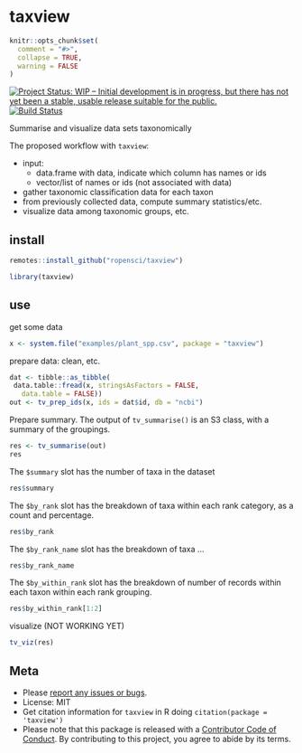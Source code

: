 taxview
=======

```r
knitr::opts_chunk$set(
  comment = "#>",
  collapse = TRUE,
  warning = FALSE
)
```

[![Project Status: WIP – Initial development is in progress, but there has not yet been a stable, usable release suitable for the public.](http://www.repostatus.org/badges/latest/wip.svg)](http://www.repostatus.org/#wip)
[![Build Status](https://travis-ci.org/ropensci/taxview.svg?branch=master)](https://travis-ci.org/ropensci/taxview)

Summarise and visualize data sets taxonomically

The proposed workflow with `taxview`:

- input:
  - data.frame with data, indicate which column has names or ids
  - vector/list of names or ids (not associated with data)
- gather taxonomic classification data for each taxon
- from previously collected data, compute summary statistics/etc.
- visualize data among taxonomic groups, etc.

## install

```r
remotes::install_github("ropensci/taxview")
```

```r
library(taxview)
```

## use

get some data

```r
x <- system.file("examples/plant_spp.csv", package = "taxview")
```

prepare data: clean, etc.

```r
dat <- tibble::as_tibble(
 data.table::fread(x, stringsAsFactors = FALSE, 
   data.table = FALSE))
out <- tv_prep_ids(x, ids = dat$id, db = "ncbi")
```

Prepare summary. The output of `tv_summarise()` is an S3 class, with a summary of the groupings.

```r
res <- tv_summarise(out)
res
```

The `$summary` slot has the number of taxa in the dataset

```r
res$summary
```

The `$by_rank` slot has the breakdown of taxa within each rank category, as a count and percentage.

```r
res$by_rank
```

The `$by_rank_name` slot has the breakdown of taxa ...

```r
res$by_rank_name
```

The `$by_within_rank` slot has the breakdown of number of records within each taxon within each rank grouping.

```r
res$by_within_rank[1:2]
```

visualize (NOT WORKING YET)

```r
tv_viz(res)
```

## Meta

* Please [report any issues or bugs](https://github.com/ropensci/taxview/issues).
* License: MIT
* Get citation information for `taxview` in R doing `citation(package = 'taxview')`
* Please note that this package is released with a [Contributor Code of Conduct](https://ropensci.org/code-of-conduct/). By contributing to this project, you agree to abide by its terms.
